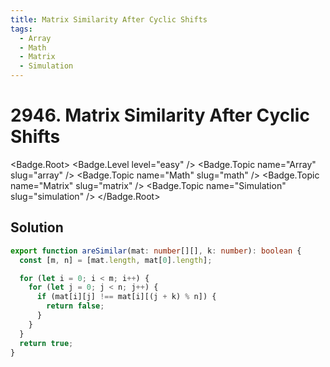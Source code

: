 ```yaml
---
title: Matrix Similarity After Cyclic Shifts
tags:
  - Array
  - Math
  - Matrix
  - Simulation
---
```


# 2946. Matrix Similarity After Cyclic Shifts

<Badge.Root>
  <Badge.Level level="easy" />
  <Badge.Topic name="Array" slug="array" />
  <Badge.Topic name="Math" slug="math" />
  <Badge.Topic name="Matrix" slug="matrix" />
  <Badge.Topic name="Simulation" slug="simulation" />
</Badge.Root>

## Solution

```typescript filename="solution.ts" copy
export function areSimilar(mat: number[][], k: number): boolean {
  const [m, n] = [mat.length, mat[0].length];

  for (let i = 0; i < m; i++) {
    for (let j = 0; j < n; j++) {
      if (mat[i][j] !== mat[i][(j + k) % n]) {
        return false;
      }
    }
  }
  return true;
}
```

<ProblemLink
  codingSite="leetcode"
  href="https://leetcode.com/problems/matrix-similarity-after-cyclic-shifts"
  title="Matrix Similarity After Cyclic Shifts"
/>
